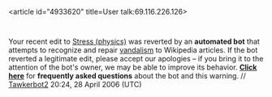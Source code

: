 <article id="4933620" title=User talk:69.116.226.126>
	<talkpage id="4933620" title="User talk:69.116.226.126">


Your recent edit to [[Stress (physics)]] was reverted by an '''automated bot''' that attempts to recognize and repair [[Wikipedia:vandalism|vandalism]] to Wikipedia articles. If the bot reverted a legitimate edit, please accept our apologies – if you bring it to the attention of the bot's owner, we may be able to improve its behavior. '''[[User:Tawkerbot2/FAQ|Click here]]''' for '''frequently asked questions''' about the bot and this warning. // [[User:Tawkerbot2|Tawkerbot2]] 20:24, 28 April 2006 (UTC)
	</talkpage>
</article>